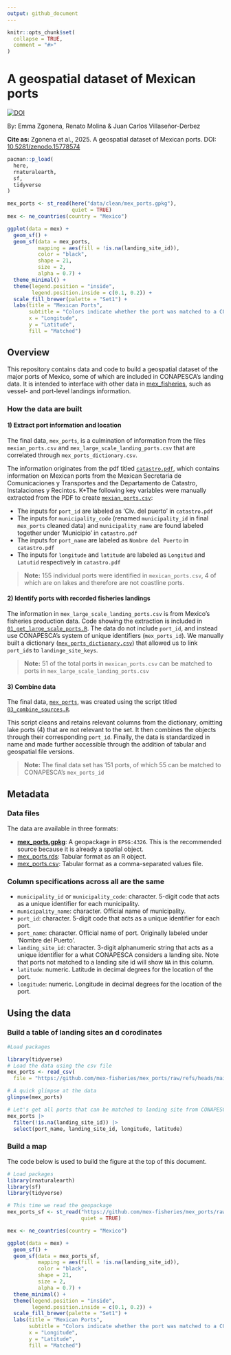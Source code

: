 ```yaml
---
output: github_document
---
```


<!-- README.md is generated from README.Rmd. Please edit that file -->

```r
knitr::opts_chunk$set(
  collapse = TRUE,
  comment = "#>"
)
```

# A geospatial dataset of Mexican ports
[![DOI](https://zenodo.org/badge/DOI/10.5281/zenodo.15778575.svg)](https://doi.org/10.5281/zenodo.15778575)

By: Emma Zgonena, Renato Molina & Juan Carlos Villaseñor-Derbez

**Cite as:** Zgonena et al., 2025. A geospatial dataset of Mexican ports. DOI: [10.5281/zenodo.15778574](https://zenodo.org/records/15778575#:~:text=10.5281/zenodo.15778574)

```r
pacman::p_load(
  here,
  rnaturalearth,
  sf,
  tidyverse
)

mex_ports <- st_read(here("data/clean/mex_ports.gpkg"),
                     quiet = TRUE)
mex <- ne_countries(country = "Mexico")

ggplot(data = mex) +
  geom_sf() +
  geom_sf(data = mex_ports,
          mapping = aes(fill = !is.na(landing_site_id)),
          color = "black",
          shape = 21,
          size = 2,
          alpha = 0.7) +
  theme_minimal() +
  theme(legend.position = "inside",
        legend.position.inside = c(0.1, 0.2)) +
  scale_fill_brewer(palette = "Set1") +
  labs(title = "Mexican Ports",
       subtitle = "Colors indicate whether the port was matched to a CONAPESCA landing site",
       x = "Longitude",
       y = "Latitude",
       fill = "Matched")
```

## Overview

This repository contains data and code to build a geospatial dataset of the major ports of Mexico, some of which are included in CONAPESCA's landing data. It is intended to interface with other data in [mex_fisheries](https://github.com/jcvdav/mex_fisheries), such as vessel- and port-level landings information.

### How the data are built

#### 1) Extract port information and location

The final data, `mex_ports`, is a culmination of information from the files `mexian_ports.csv` and `mex_large_scale_landing_ports.csv` that are correlated through `mex_ports_dictionary.csv`.

The information originates from the pdf titled [`catastro.pdf`](/data/raw/catastro.pdf), which contains information on Mexican ports from the Mexican Secretaria de Comunicaciones y Transportes and the Departamento de Catastro, Instalaciones y Recintos. K+The following key variables were manually extracted from the PDF to create [`mexian_ports.csv`](/data/raw/mexian_ports.csv): 

- The inputs for `port_id` are labeled as 'Clv. del puerto' in `catastro.pdf`
- The inputs for `municipality_code` (renamed `municipality_id` in final `mex_ports` cleaned data) and `municipality_name` are found labeled together under 'Municipio' in `catastro.pdf`
- The inputs for `port_name` are labeled as `Nombre del Puerto` in `catastro.pdf`
- The inputs for `longitude` and `latitude` are labeled as `Longitud` and `Latutid` respectively in `catastro.pdf`

> **Note:** 155 individual ports were identified in `mexican_ports.csv`, 4 of which are on lakes and therefore are not coastline ports. 

#### 2) Identify ports with recorded fisheries landings

The information in `mex_large_scale_landing_ports.csv` is from Mexico’s fisheries production data. Code showing the extraction is included in [`01_get_large_scale_ports.R`](/scripts/01_get_large_scale_ports.R). The data do not include `port_id`, and instead use CONAPESCA's system of unique identifiers (`mex_ports_id`). We manually built a dictionary ([`mex_ports_dictionary.csv`](/data/raw/mex_ports_dictionary.csv)) that allowed us to link `port_id`s to `landinge_site_keys`.

> **Note:** 51 of the total ports in `mexican_ports.csv` can be matched to ports in `mex_large_scale_landing_ports.csv`

#### 3) Combine data

The final data, [`mex_ports`](/data/clean/), was created using the script titled [`03_combine_sources.R`](/scripts/03_combine_sources.R). 

This script cleans and retains relevant columns from the dictionary, omitting lake ports (4) that are not relevant to the set. It then combines the objects through their corresponding `port_id`. Finally, the data is standardized in name and made further accessible through the addition of tabular and geospatial file versions. 

> **Note:** The final data set has 151 ports, of which 55 can be matched to CONAPESCA's `mex_ports_id`

## Metadata

### Data files

The data are available in three formats:

- **[mex_ports.gpkg](https://github.com/mex-fisheries/mex_ports/raw/refs/heads/main/data/clean/mex_ports.gpkg)**: A geopackage in `EPSG:4326`. This is the recommended source because it is already a spatial object.
- [mex_ports.rds](https://github.com/mex-fisheries/mex_ports/raw/refs/heads/main/data/clean/mex_ports.rds): Tabular format as an R object.
- [mex_ports.csv](https://github.com/mex-fisheries/mex_ports/raw/refs/heads/main/data/clean/mex_ports.csv): Tabular format as a comma-separated values file.

### Column specifications across all are the same

- `municipality_id` or `municipality_code`: character. 5-digit code that acts as a unique identifier for each municipality. 
- `municipality_name`: character. Official name of municipality. 
- `port_id`: character. 5-digit code that acts as a unique identifier for each port. 
- `port_name`: character. Official name of port. Originally labeled under ‘Nombre del Puerto’.
- `landing_site_id`: character. 3-digit alphanumeric string that acts as a unique identifier for a what CONAPESCA considers a landing site. Note that ports not matched to a landing site id will show `NA` in this column.
- `latitude`: numeric. Latitude in decimal degrees for the location of the port.
- `longitude`: numeric. Longitude in decimal degrees for the location of the port.

## Using the data

### Build a table of landing sites an d corodinates

```r
#Load packages

library(tidyverse)
# Load the data using the csv file
mex_ports <- read_csv(
  file = "https://github.com/mex-fisheries/mex_ports/raw/refs/heads/main/data/clean/mex_ports.csv") # You can read the rds file using read_RDS(url("url/to/file.rds"))

# A quick glimpse at the data
glimpse(mex_ports)

# Let's get all ports that can be matched to landing site from CONAPESCA's data
mex_ports |> 
  filter(!is.na(landing_site_id)) |> 
  select(port_name, landing_site_id, longitude, latitude)
```

### Build a map

The code below is used to build the figure at the top of this document.

```r
# Load packages
library(rnaturalearth)
library(sf)
library(tidyverse)

# This time we read the geopackage
mex_ports_sf <- st_read("https://github.com/mex-fisheries/mex_ports/raw/refs/heads/main/data/clean/mex_ports.gpkg",
                        quiet = TRUE)

mex <- ne_countries(country = "Mexico")

ggplot(data = mex) +
  geom_sf() +
  geom_sf(data = mex_ports_sf,
          mapping = aes(fill = !is.na(landing_site_id)),
          color = "black",
          shape = 21,
          size = 2,
          alpha = 0.7) +
  theme_minimal() +
  theme(legend.position = "inside",
        legend.position.inside = c(0.1, 0.2)) +
  scale_fill_brewer(palette = "Set1") +
  labs(title = "Mexican Ports",
       subtitle = "Colors indicate whether the port was matched to a CONAPESCA landing site",
       x = "Longitude",
       y = "Latitude",
       fill = "Matched")
```

